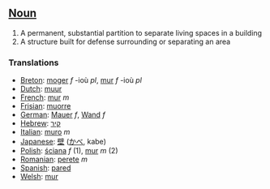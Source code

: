 ==[[Noun]]==

#A permanent, substantial partition to separate living spaces in a building
#A structure built for defense surrounding or separating an area

===Translations===

*[[Breton]]: [[moger]] ''f'' -ioù ''pl'', [[mur]] ''f'' -ioù ''pl''
*[[Dutch]]: [[muur]]
*[[French]]: [[mur]] ''m''
*[[Frisian]]: [[muorre]]
*[[German]]: [[Mauer]] ''f'', [[Wand]] ''f''
*[[Hebrew]]: [[קיר]]
*[[Italian]]: [[muro]] ''m''
*[[Japanese]]: [[壁]] ([[かべ]], kabe)
*[[Polish]]: [[ściana]] ''f'' (1), [[mur]] ''m'' (2)
*[[Romanian]]: [[perete]] ''m''
*[[Spanish]]: [[pared]]
*[[Welsh]]: [[mur]]